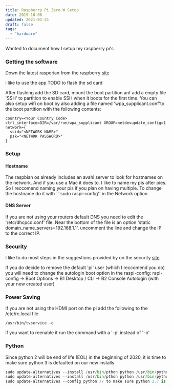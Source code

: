 ```yaml
---
title: Raspberry Pi Zero W Setup
date: 2019-10-06
updated: 2021-01-31
draft: false
tags:
  - "hardware"
---
```


Wanted to document how I setup my raspberry pi's

### Getting the software

Down the latest rasperian from the raspberry [site](https://raspberrypi.org/downloads/raspbian)

i like to use the app TODO to flash the sd card

After flashing add the SD card, mount the boot partition anf add a empty file 'SSH' to partition to enable SSH when it boots for the first time. You can also setup wifi on boot by also adding a file named 'wpa_supplicant.conf'to the boot partition with the following contents:
```
country=<Your Country Code>
ctrl_interface=DIR=/var/run/wpa_supplicant GROUP=netdevupdate_config=1
network={
  ssid="<NETWORK NAME>"
  psk="<NETWRK PASSWORD>"
}
```

### Setup
#### Hostname

The raspbian os already includes an avahi server to look for hostnames on the network. And if you use a Mac it does to. I like to name my pis after pies. So I reccomend naming your pis if you plan on having multiple. To change the hostname do it with ```sudo raspi-config'' in the Network option.

#### DNS Server
If you are not using your routers default DNS you need to edit the '/etc/dhcpcd.conf' file. Near the bottom of the file is an option 'static domain_name_servers=192.168.1.1'. uncomment the line and change the IP to the correct IP.

### Security

I like to do most steps in the suggestions provided by on the security [site](https://www.raspberrypi.org/documentation/configuration/security.md)

If you do decide to remove the default 'pi' user (which I reccomend you do) you will need to change the autologin boot option in the raspi-config: rapi-config -> Boot Options -> B1 Desktop / CLI -> B2 Console Autologin (with your new created user)

### Power Saving
If you are not using the HDMI port on the pi add the following to the /etc/rc.local file
```
/usr/bin/tvservice -o
```
if you want to reenable it run the command with a '-p' instead of '-o'
### Python

Since python 2 will be end of life (EOL) in the beginning of 2020, it is time to make sure python 3 is defaulted on our new installs
```python
sudo update-alternatives --install /usr/bin/pthon python /usr/bin/python2.7 1
sudo update-alternatives --install /usr/bin/pthon python /usr/bin/python3.7 2 //3.7 was latest as of this post
sudo update-alternatives --config python // to make sure python 3.7 is defaulted
```

